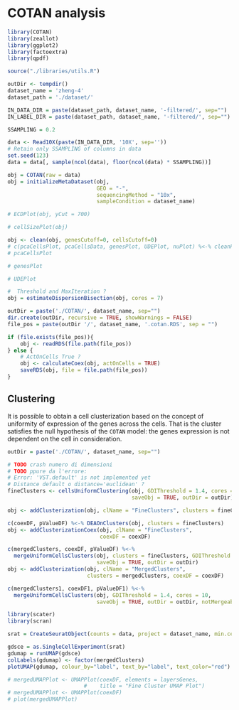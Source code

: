 # COTAN analysis

```r
library(COTAN)
library(zeallot)
library(ggplot2)
library(factoextra)
library(qpdf)

source("./libraries/utils.R")
```

```r
outDir <- tempdir()
dataset_name = 'zheng-4'
dataset_path = './dataset/'

IN_DATA_DIR = paste(dataset_path, dataset_name, '-filtered/', sep="")
IN_LABEL_DIR = paste(dataset_path, dataset_name, '-filtered/', sep="")
```

```r
SSAMPLING = 0.2

data <- Read10X(paste(IN_DATA_DIR, '10X', sep=''))
# Retain only SSAMPLING of columns in data
set.seed(123)
data = data[, sample(ncol(data), floor(ncol(data) * SSAMPLING))]
```

```r
obj = COTAN(raw = data)
obj = initializeMetaDataset(obj,
                            GEO = "-",
                            sequencingMethod = "10x",
                            sampleCondition = dataset_name)

```

```r
# ECDPlot(obj, yCut = 700)

```

```r
# cellSizePlot(obj)
```

```r
obj <- clean(obj, genesCutoff=0, cellsCutoff=0)
# c(pcaCellsPlot, pcaCellsData, genesPlot, UDEPlot, nuPlot) %<-% cleanPlots(obj)
# pcaCellsPlot 
```

```r
# genesPlot
```

```r
# UDEPlot
```

```r
#  Threshold and MaxIteration ?
obj = estimateDispersionBisection(obj, cores = 7)

```

```r
outDir = paste('./COTAN/', dataset_name, sep="")
dir.create(outDir, recursive = TRUE, showWarnings = FALSE)
file_pos = paste(outDir '/', dataset_name, '.cotan.RDS', sep = "")
```

```r
if (file.exists(file_pos)){
    obj <- readRDS(file.path(file_pos))
} else {
    # ActOnCells True ?
    obj <- calculateCoex(obj, actOnCells = TRUE)
    saveRDS(obj, file = file.path(file_pos))
}
```

## Clustering

It is possible to obtain a cell clusterization based on the concept of uniformity of expression of the genes across the cells. That is the cluster satisfies the null hypothesis of the `COTAN` model: the genes expression is not dependent on the cell in consideration.

```r
outDir = paste('./COTAN/', dataset_name, sep="")
```

```r
# TODO crash numero di dimensioni
# TODO ppure da l'errore:
# Error: 'VST.default' is not implemented yet
# Distance default o distance='euclidean' ?
fineClusters <- cellsUniformClustering(obj, GDIThreshold = 1.4, cores = 10,
                                       saveObj = TRUE, outDir = outDir)
```


```r
obj <- addClusterization(obj, clName = "FineClusters", clusters = fineClusters)
```

```r
c(coexDF, pValueDF) %<-% DEAOnClusters(obj, clusters = fineClusters)
obj <- addClusterizationCoex(obj, clName = "FineClusters",
                             coexDF = coexDF)
```

```r
c(mergedClusters, coexDF, pValueDF) %<-%
  mergeUniformCellsClusters(obj, clusters = fineClusters, GDIThreshold = 1.4, cores = 7,
                            saveObj = TRUE, outDir = outDir)
obj <- addClusterization(obj, clName = "MergedClusters",
                         clusters = mergedClusters, coexDF = coexDF)
```

```r
c(mergedClusters1, coexDF1, pValueDF1) %<-%
  mergeUniformCellsClusters(obj, GDIThreshold = 1.4, cores = 10,
                            saveObj = TRUE, outDir = outDir, notMergeable = c('1', '1_2-merge'))

```

```r
library(scater)
library(scran)

srat = CreateSeuratObject(counts = data, project = dataset_name, min.cells = 0, min.features = 0)

gdsce = as.SingleCellExperiment(srat)
gdumap = runUMAP(gdsce)
colLabels(gdumap) <- factor(mergedClusters)
plotUMAP(gdumap, colour_by="label", text_by="label", text_color="red")
```

```r
# mergedUMAPPlot <- UMAPPlot(coexDF, elements = layersGenes,
                        #    title = "Fine Cluster UMAP Plot")
# mergedUMAPPlot <- UMAPPlot(coexDF)
# plot(mergedUMAPPlot)
```